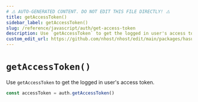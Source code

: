 ```yaml
---
# ⚠️ AUTO-GENERATED CONTENT. DO NOT EDIT THIS FILE DIRECTLY! ⚠️
title: getAccessToken()
sidebar_label: getAccessToken()
slug: /reference/javascript/auth/get-access-token
description: Use `getAccessToken` to get the logged in user's access token.
custom_edit_url: https://github.com/nhost/nhost/edit/main/packages/hasura-auth-js/src/hasura-auth-client.ts#L623
---
```


# `getAccessToken()`

Use `getAccessToken` to get the logged in user's access token.

```ts
const accessToken = auth.getAccessToken()
```
